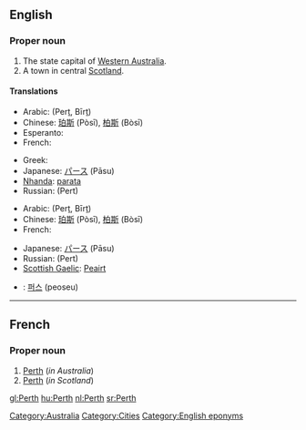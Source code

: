 ==English==

===Proper noun===
{{wikipedia}}
{{en-proper noun}}

# The state capital of [[Western Australia]].
# A town in central [[Scotland]].

====Translations====

{{trans-top|in Western Australia}}
* Arabic: {{Arab|[[بيرث]]}} (Perṯ, Bīrṯ)
* Chinese: [[珀斯]] (Pòsī), [[柏斯]] (Bòsī)
* Esperanto: {{t-|eo|Perto|xs=Esperanto}}
* French: {{t-|fr|Perth}}
{{trans-mid}}
* Greek: {{t-|el|Περθ|n|tr=Perth}}
* Japanese: [[パース]] (Pāsu)
* [[Nhanda]]: [[parata]]
* Russian: {{t|ru|Перт|m}} (Pert)
{{trans-bottom}}

{{trans-top|in Scotland}}
* Arabic: {{Arab|[[بيرث]]}} (Perṯ, Bīrṯ)
* Chinese: [[珀斯]] (Pòsī), [[柏斯]] (Bòsī)
* French: {{t-|fr|Perth}}
{{trans-mid}}
* Japanese: [[パース]] (Pāsu)
* Russian: {{t|ru|Перт|m}} (Pert)
* [[Scottish Gaelic]]: [[Peairt]]
{{trans-bottom}}

{{checktrans}}

* {{ttbc|Korean}}: [[퍼스]] (peoseu)

[[Category:Australia]]
[[Category:Cities]]
[[Category:English eponyms]]

----

==French==

===Proper noun===
{{infl|fr|proper noun}}

# [[Perth#English|Perth]] (''in Australia'')
# [[Perth#English|Perth]] (''in Scotland'')

[[gl:Perth]]
[[hu:Perth]]
[[nl:Perth]]
[[sr:Perth]]